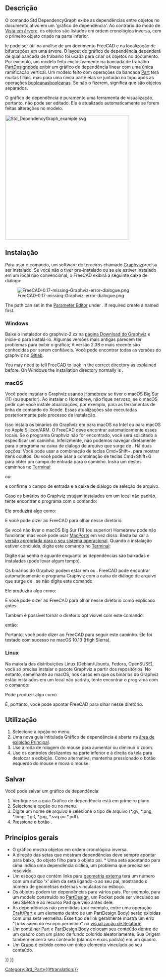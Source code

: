 <languages/>

<div class="mw-translate-fuzzy">
{{Docnav
|[[Std_SceneInspector/pt-br|Inspetor de Cena]]
|[[Std_ProjectUtil/pt-br|ProjectUtil]]
|[[Std_Tools_Menu/pt-br|Menu de Ferramentas Padrão]]
|IconL=Std_SceneInspector.svg
|IconR=Std_ProjectUtil.svg
|IconC=Freecad.svg
}}
</div>

<div class="mw-translate-fuzzy">
{{GuiCommand
|Name=Std DependencyGraph
|Localização do menu=Ferramentas → Gráfico de dependência...
|Bancadas=Todo
}}
</div>

<span id="Description"></span>
== Descrição ==

<div class="mw-translate-fuzzy">
O comando Std DependencyGraph exibe as dependências entre objetos no documento ativo em um 'gráfico de dependência'. Ao contrário do modo de [[Tree_view/pt-br|Vista em árvore]], os objetos são listados em ordem cronológica inversa, com o primeiro objeto criado na parte inferior.
</div>

le pode ser útil na análise de um documento FreeCAD e na localização de bifurcações em uma árvore. O layout do gráfico de dependência dependerá de qual bancada de trabalho foi usada para criar os objetos no documento. Por exemplo, um modelo feito exclusivamente na bancada de trabalho [[PartDesign_Workbench/pt-br|PartDesign]]pode exibir um gráfico de dependência linear com uma única ramificação vertical. Um modelo feito com operações da bancada [[Part_Workbench/pt-br|Part]] terá muitas filiais, mas para uma única parte elas se juntarão no topo após as operações [[Part_Boolean/pt-br|booleanas]]booleanas. Se não o fizerem, significa que são objetos separados.

O gráfico de dependência é puramente uma ferramenta de visualização, portanto, não pode ser editado. Ele é atualizado automaticamente se forem feitas alterações no modelo.

[[Image:Std_DependencyGraph_example.svg|400px]]
{{Caption|Exemplo de um gráfico de dependência com um corpo PartDesign à esquerda e um objeto criado com operações Part à direita}}

<span id="Installation"></span>
==Instalação== 

<div class="mw-translate-fuzzy">
Para usar o comando, um software de terceiros chamado [http://graphviz.org/ Graphviz]precisa ser instalado. Se você não o tiver pré-instalado ou se ele estiver instalado em um local não convencional, o FreeCAD exibirá a seguinte caixa de diálogo:
</div>

[[File:FreeCAD-0.17-missing-Graphviz-error-dialogue.png]]

The path can set in the [[Std_DlgParameter|Parameter Editor]] under {{MenuCommand|BaseApp → Preferences → Paths}}. If required create a {{Value|New String Item}} named {{Value|Graphviz}} first.

===Windows=== 

<div class="mw-translate-fuzzy">
Baixe o instalador do graphviz-2.xx na [https://graphviz.org/download/#windows página Download do Graphviz] e inicie-o para instalá-lo. Algumas versões mais antigas parecem ter problemas para exibir o gráfico; A versão 2.38 e mais recente são conhecidas por serem confiáveis. Você pode encontrar todas as versões do graphviz no [https://gitlab.com/graphviz/graphviz/-/releases Gitlab].
</div>

You may need to tell FreeCAD to look in the correct directory as explained before. On Windows the installation directory normally is {{FileName|C:\Program Files\Graphviz\bin}}. 

===macOS=== 

Você pode instalar o Graphviz usando [https://brew.sh/ Homebrew] se tiver o macOS Big Sur (11) (ou superior). Ao instalar o Homebrew, não fique nervoso, se o macOS pedir que você instale atualizações, por exemplo, para as ferramentas de linha de comando do Xcode. Essas atualizações são executadas posteriormente pelo processo de instalação.

{{Code|lang=text|code=
brew install graphviz
}}

Isso instala os binários do Graphviz em {{FileName|/usr/local/bin}} para macOS na Intel ou {{FileName|/opt/homebrew}} para macOS no Apple Silicon/ARM. O FreeCAD deve encontrar automaticamente esses locais. Se o programa Graphviz não for encontrado, você será solicitado a especificar um caminho. Infelizmente, não podemos navegar diretamente para o programa na caixa de diálogo de arquivo que surge de {{MenuCommand|Ferramentas → gráfico de dependência...}}. Há duas opções: Você pode usar a combinação de teclas Cmd+Shift+. para mostrar itens ocultos. Ou você pode usar a combinação de teclas Cmd+Shift+G para obter um campo de entrada para o caminho. Insira um destes caminhos no [https://en.wikipedia.org/wiki/Terminal_(macOS) Terminal]:

{{Code|lang=text|code=
/usr/local/bin
}}

ou:

{{Code|lang=text|code=
/opt/homebrew/bin
}}

e confirme o campo de entrada e a caixa de diálogo de seleção de arquivo.

Caso os binários do Graphviz estejam instalados em um local não padrão, tente encontrar o programa com o comando:

{{Code|lang=text|code=
type dot
}}

Ele produzirá algo como: 

{{Code|lang=text|code=
dot is /usr/local/bin/dot
}}

E você pode dizer ao FreeCAD para olhar nesse diretório.

Se você não tiver o macOS Big Sur (11) (ou superior) Homebrew pode não funcionar, mas você pode usar [https://www.macports.org/index.php MacPorts] em vez disso. Basta baixar a [https://www.macports.org/install.php versão apropriada para o seu sistema operacional]. Quando a instalação estiver concluída, digite este comando no [https://en.wikipedia.org/wiki/Terminal_(macOS) Terminal]:

{{Code|lang=text|code=
sudo port install graphviz
}}

Digite sua senha e aguarde enquanto as dependências são baixadas e instaladas (pode levar algum tempo).

Os binários do Graphviz podem estar em {{FileName|/usr/local/bin}} ou {{FileName|/opt/local/bin/dot}}. FreeCAD pode encontrar automaticamente o programa Graphviz com a caixa de diálogo de arquivo que surge de {{MenuCommand|Ferramentas → gráfico de dependência ...}}, se não digite este comando:

{{Code|lang=text|code=
type dot
}}

Ele produzirá algo como:

{{Code|lang=text|code=
dot is /opt/local/bin/dot
}}

E você pode dizer ao FreeCAD para olhar nesse diretório como explicado antes.

Também é possível tornar o diretório opt visível com este comando:

{{Code|lang=text|code=
defaults write com.apple.finder AppleShowAllFiles YES;
}}

então:

{{Code|lang=text|code=
killall Finder /System/Library/CoreServices/Finder.app;
}}

Portanto, você pode dizer ao FreeCAD para seguir este caminho. Ele foi testado com sucesso no macOS 10.13 (High Sierra).

===Linux=== 

Na maioria das distribuições Linux (Debian/Ubuntu, Fedora, OpenSUSE), você só precisa instalar o pacote Graphviz a partir dos repositórios. No entanto, semelhante ao macOS, nos casos em que os binários do Graphviz estão instalados em um local não padrão, tente encontrar o programa com o comando:

{{Code|lang=text|code=
type dot
}}

Pode produzir algo como 

{{Code|lang=text|code=
dot is /usr/local/bin/dot
}}

E, portanto, você pode apontar FreeCAD para olhar nesse diretório.

<span id="Usage"></span>
==Utilização== 

# Selecione a opção {{MenuCommand|Ferramentas → [[Image:Std_DependencyGraph.svg|16px]] gráfico de dependência...}} no menu.
# Uma nova guia intitulada Gráfico de dependência é aberta na [[Main_view_area/pt-br|área de exibição Principal]].
# Use a roda de rolagem do mouse para aumentar ou diminuir o zoom.
# Use os controles deslizantes na parte inferior e à direita da tela para deslocar a exibição. Como alternativa, mantenha pressionado o botão esquerdo do mouse e mova o mouse.

<span id="Save"></span>
==Salvar== 

Você pode salvar um gráfico de dependência:
# Verifique se a guia Gráfico de dependência está em primeiro plano.
# Selecione a opção {{MenuCommand|Arquivo → [[Std_Save/pt-br|Salvar]]}} ou {{MenuCommand|Arquivo → [[Std_SaveAs/pt-br|→ Salvar como]]}} no menu.
# Digite um nome de arquivo e selecione o tipo de arquivo (*.gv, *.png, *.bmp, *.gif, *.jpg, *.svg ou *.pdf).
# Pressione o botão {{Button|Salvar}}.

<span id="General_principles"></span>
==Princípios gerais==

<div class="mw-translate-fuzzy">
* O gráfico mostra objetos em ordem cronológica inversa.
* A direção das setas que mostram dependências deve sempre apontar para baixo, do objeto filho para o objeto pai. * Uma seta apontando para cima indica uma dependência cíclica, um problema que precisa ser resolvido.
* Um esboço que contém links para [[Sketcher_External/pt-br|geometria externa]] terá um número com um sufixo 'x' além da seta ligando-o ao seu pai, mostrando o número de geometrias externas vinculadas no esboço.
* Os objetos podem ter dependências para vários pais. Por exemplo, para um modelo construído no [[PartDesign_Workbench/pt-br|PartDesign]], um Pocket pode ser vinculado ao seu Sketch e ao recurso Pad que veio antes dele.
* As dependências não permitidas (por exemplo, entre uma operação [[Draft_Workbench/pt-br|Draft]]/[[Part_Workbench/pt-br|Part]] e um elemento dentro de um PartDesign Body) serão exibidas com uma seta vermelha. Esse tipo de link geralmente mostra um erro "Links saem do escopo permitido" na [[Report_view/pt-br|visualização de Relatório]].
* Um [[Std_Part/pt-br|contêiner Part]] e [[PartDesign_Body/pt-br|PartDesign Body]] colocam seu conteúdo dentro de um quadro com um plano de fundo colorido aleatoriamente. Sua Origem também encerra seu conteúdo (planos e eixos padrão) em um quadro.
* Um [[Std_Group/pt-br|Grupo]] é exibido como um único elemento vinculado ao seu conteúdo.
</div>


<div class="mw-translate-fuzzy">
{{Docnav
|[[Std_SceneInspector/pt-br|Inspetor de Cena]]
|[[Std_ProjectUtil/pt-br|ProjectUtil]]
|[[Std_Tools_Menu/pt-br|Menu de Ferramentas Padrão]]
|IconL=Std_SceneInspector.svg
|IconR=Std_ProjectUtil.svg
|IconC=Freecad.svg
}}
</div>

{{Std_Base_navi{{#translation:}}}}
{{Userdocnavi{{#translation:}}}}
[[Category:3rd_Party{{#translation:}}]]